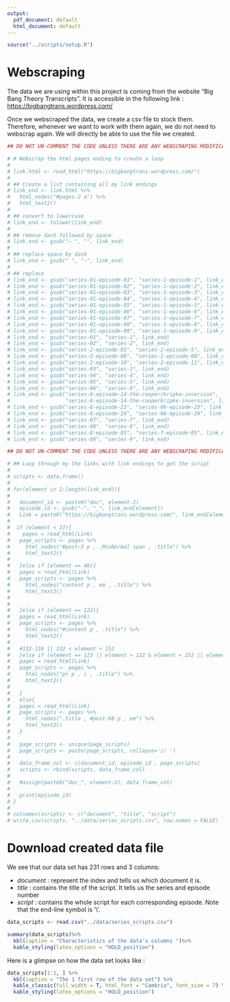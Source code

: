 ```yaml
---
output:
  pdf_document: default
  html_document: default
---
```


```r
source("../scripts/setup.R")
```

# Webscraping 
The data we are using within this project is coming from the website "Big Bang Theory Transcripts". It is accessible in the following link : 
[https://bigbangtrans.wordpress.com/](https://bigbangtrans.wordpress.com/series-1-episode-1-pilot-episode/)

Once we webscraped the data, we create a csv file to stock them. Therefore, whenever we want to work with them again, we do not need to webscrap again. We will directly be able to use the file we created. 

```r
## DO NOT UN-COMMENT THE CODE UNLESS THERE ARE ANY WEBSCRAPING MODIFICATION TO DO

# # Webscrap the html pages ending to create a loop 
# 
# link.html <- read_html("https://bigbangtrans.wordpress.com/")
# 
# ## Create a list containing all my link endings
# link_end <- link.html %>%
#   html_nodes("#pages-2 a") %>% 
#   html_text2()
# 
# ## convert to lowercase 
# link_end <- tolower(link_end)
# 
# ## remove dash followed by space 
# link_end <- gsub("– ", "", link_end)
# 
# ## replace space by dash
# link_end <- gsub(" ", "-", link_end)
# 
# ## replace 
# link_end <- gsub("series-01-episode-01", "series-1-episode-1", link_end)
# link_end <- gsub("series-01-episode-02", "series-1-episode-2", link_end)
# link_end <- gsub("series-01-episode-03", "series-1-episode-3", link_end)
# link_end <- gsub("series-01-episode-04", "series-1-episode-4", link_end)
# link_end <- gsub("series-01-episode-05", "series-1-episode-5", link_end)
# link_end <- gsub("series-01-episode-06", "series-1-episode-6", link_end)
# link_end <- gsub("series-01-episode-07", "series-1-episode-7", link_end)
# link_end <- gsub("series-01-episode-08", "series-1-episode-8", link_end)
# link_end <- gsub("series-01-episode-09", "series-1-episode-9", link_end)
# link_end <- gsub("series-01", "series-1", link_end)
# link_end <- gsub("series-02", "series-2", link_end)
# link_end <- gsub("series-2-episode-05", "series-2-episode-5", link_end)
# link_end <- gsub("series-2-episode-08", "series-1-episode-08", link_end)
# link_end <- gsub("series-2-episode-10", "series-2-episode-11", link_end)
# link_end <- gsub("series-03", "series-3", link_end)
# link_end <- gsub("series-04", "series-4", link_end)
# link_end <- gsub("series-05", "series-5", link_end)
# link_end <- gsub("series-06", "series-6", link_end)
# link_end <- gsub("series-6-episode-14-the-cooper/kripke-inversion",
#                  "series-6-episode-14-the-cooperkripke-inversion", link_end)
# link_end <- gsub("series-6-episode-23", "series-06-episode-23", link_end)
# link_end <- gsub("series-6-episode-24", "series-06-episode-24", link_end)
# link_end <- gsub("series-07", "series-7", link_end)
# link_end <- gsub("series-08", "series-8", link_end)
# link_end <- gsub("series-8-episode-05", "series-7-episode-05", link_end)
# link_end <- gsub("series-09", "series-9", link_end)

```




```r
## DO NOT UN-COMMENT THE CODE UNLESS THERE ARE ANY WEBSCRAPING MODIFICATION TO DO

# ## Loop through my the links with link endings to get the script 
# 
# scripts <- data.frame()
# 
# for(element in 2:length(link_end)){
#   
#   document_id <- paste0("doc", element-2)
#   episode_id <- gsub("-", "_", link_end[element])
#   Link = paste0("https://bigbangtrans.wordpress.com/", link_end[element])
#   
#  if (element < 17){
#    pages = read_html(Link)
#   page_scripts <- pages %>% 
#     html_nodes("#post-3 p , .MsoNormal span , .title") %>% 
#     html_text2()
#   
#   }else if (element == 46){
#   pages = read_html(Link)
#   page_scripts <- pages %>% 
#     html_nodes("content p , em , .title") %>% 
#     html_text2()   
# 
#   
#   }else if (element == 122){
#   pages = read_html(Link)
#   page_scripts <- pages %>% 
#     html_nodes("#content p , .title") %>% 
#     html_text2()   
#   
#   #132-134 || 132 < element < 152
#   }else if (element == 123 || element > 132 & element < 152 || element > 152 & element < 233){
#   pages = read_html(Link)
#   page_scripts <- pages %>% 
#     html_nodes("p+ p , i , .title") %>% 
#     html_text2()  
#   
#   }
#   else{
#   pages = read_html(Link)
#   page_scripts <- pages %>% 
#     html_nodes(".title , #post-68 p , em") %>% 
#     html_text2()
#   }
#   
#   page_scripts <- unique(page_scripts)
#   page_scripts <- paste(page_scripts, collapse='// ')
#   
#   data_frame_col <- c(document_id, episode_id , page_scripts)
#   scripts <- rbind(scripts, data_frame_col)
#   
#   #assign(paste0("doc_", element-2), data_frame_col)
# 
#   print(episode_id)
# }
# 
# colnames(scripts) <- c("document", "title", "script")
# write.csv(scripts, "../data/series_scripts.csv", row.names = FALSE)

```


# Download created data file 
We see that our data set has 231 rows and 3 columns:

-   *document* : represent the index and tells us which document it is.
-   *title* : contains the title of the script. It tells us the series and episode number
-   *script* : contains the whole script for each corresponding episode. Note that the end-line symbol is '\\'. 

```r
data_scripts <- read.csv("../data/series_scripts.csv")

summary(data_scripts)%>%
  kbl(caption = "Characteristics of the data's columns ")%>%
  kable_styling(latex_options = "HOLD_position")
```


Here is a glimpse on how the data set looks like : 

```r
data_scripts[1:1, ] %>%
  kbl(caption = "The 1 first row of the data set") %>%
  kable_classic(full_width = T, html_font = "Cambria", font_size = 7) %>%
  kable_styling(latex_options = "HOLD_position")
```

